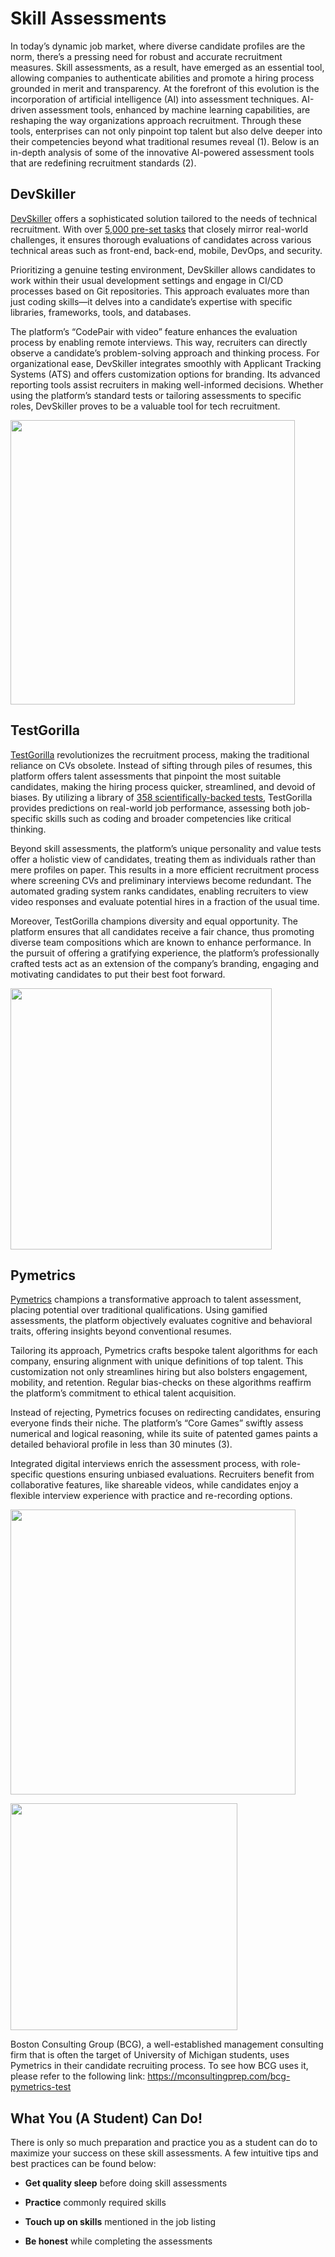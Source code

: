 # Skill Assessments

In today's dynamic job market, where diverse candidate profiles are the norm, there's a pressing need for robust and accurate recruitment measures. Skill assessments, as a result, have emerged as an essential tool, allowing companies to authenticate abilities and promote a hiring process grounded in merit and transparency. At the forefront of this evolution is the incorporation of artificial intelligence (AI) into assessment techniques. AI-driven assessment tools, enhanced by machine learning capabilities, are reshaping the way organizations approach recruitment. Through these tools, enterprises can not only pinpoint top talent but also delve deeper into their competencies beyond what traditional resumes reveal (1). Below is an in-depth analysis of some of the innovative AI-powered assessment tools that are redefining recruitment standards (2).

## DevSkiller

[DevSkiller](https://devskiller.com/) offers a sophisticated solution tailored to the needs of technical recruitment. With over [5,000 pre-set tasks](https://devskiller.com/talentscore/) that closely mirror real-world challenges, it ensures thorough evaluations of candidates across various technical areas such as front-end, back-end, mobile, DevOps, and security.

Prioritizing a genuine testing environment, DevSkiller allows candidates to work within their usual development settings and engage in CI/CD processes based on Git repositories. This approach evaluates more than just coding skills---it delves into a candidate's expertise with specific libraries, frameworks, tools, and databases.

The platform's "CodePair with video" feature enhances the evaluation process by enabling remote interviews. This way, recruiters can directly observe a candidate's problem-solving approach and thinking process. For organizational ease, DevSkiller integrates smoothly with Applicant Tracking Systems (ATS) and offers customization options for branding. Its advanced reporting tools assist recruiters in making well-informed decisions. Whether using the platform's standard tests or tailoring assessments to specific roles, DevSkiller proves to be a valuable tool for tech recruitment.

![](devskiller%20picc.png){width="455"}

## TestGorilla

[TestGorilla](https://www.testgorilla.com/?utm_term=testgorilla&utm_campaign=TestGorilla+%7C+Branded+I+SKAG+AdGroups+%7C+US&utm_source=google&utm_medium=cpc&hsa_acc=4932434860&hsa_cam=12598017525&hsa_grp=118410898783&hsa_ad=537212466646&hsa_src=g&hsa_tgt=kwd-927907651583&hsa_kw=testgorilla&hsa_mt=e&hsa_net=adwords&hsa_ver=3&gclid=CjwKCAjw5_GmBhBIEiwA5QSMxLAMrdiiKyGt8ZjFz4BL_vP1ktTPpNCugXM2c48T20vqlbD_7lhF1hoCWDEQAvD_BwE) revolutionizes the recruitment process, making the traditional reliance on CVs obsolete. Instead of sifting through piles of resumes, this platform offers talent assessments that pinpoint the most suitable candidates, making the hiring process quicker, streamlined, and devoid of biases. By utilizing a library of [358 scientifically-backed tests](https://www.testgorilla.com/?utm_term=testgorilla&utm_campaign=TestGorilla+%7C+Branded+I+SKAG+AdGroups+%7C+US&utm_source=google&utm_medium=cpc&hsa_acc=4932434860&hsa_cam=12598017525&hsa_grp=118410898783&hsa_ad=537212466646&hsa_src=g&hsa_tgt=kwd-927907651583&hsa_kw=testgorilla&hsa_mt=e&hsa_net=adwords&hsa_ver=3&gclid=CjwKCAjw5_GmBhBIEiwA5QSMxLAMrdiiKyGt8ZjFz4BL_vP1ktTPpNCugXM2c48T20vqlbD_7lhF1hoCWDEQAvD_BwE), TestGorilla provides predictions on real-world job performance, assessing both job-specific skills such as coding and broader competencies like critical thinking.

Beyond skill assessments, the platform's unique personality and value tests offer a holistic view of candidates, treating them as individuals rather than mere profiles on paper. This results in a more efficient recruitment process where screening CVs and preliminary interviews become redundant. The automated grading system ranks candidates, enabling recruiters to view video responses and evaluate potential hires in a fraction of the usual time.

Moreover, TestGorilla champions diversity and equal opportunity. The platform ensures that all candidates receive a fair chance, thus promoting diverse team compositions which are known to enhance performance. In the pursuit of offering a gratifying experience, the platform's professionally crafted tests act as an extension of the company's branding, engaging and motivating candidates to put their best foot forward.

![](testgorilla%20pic.png){width="418"}

## Pymetrics

[Pymetrics](https://www.pymetrics.ai/) champions a transformative approach to talent assessment, placing potential over traditional qualifications. Using gamified assessments, the platform objectively evaluates cognitive and behavioral traits, offering insights beyond conventional resumes.

Tailoring its approach, Pymetrics crafts bespoke talent algorithms for each company, ensuring alignment with unique definitions of top talent. This customization not only streamlines hiring but also bolsters engagement, mobility, and retention. Regular bias-checks on these algorithms reaffirm the platform's commitment to ethical talent acquisition.

Instead of rejecting, Pymetrics focuses on redirecting candidates, ensuring everyone finds their niche. The platform's "Core Games" swiftly assess numerical and logical reasoning, while its suite of patented games paints a detailed behavioral profile in less than 30 minutes (3).

Integrated digital interviews enrich the assessment process, with role-specific questions ensuring unbiased evaluations. Recruiters benefit from collaborative features, like shareable videos, while candidates enjoy a flexible interview experience with practice and re-recording options.

![](pymetrics%20pic2.png){width="456"}

![](pymetrics%20pic1.png){width="363"}

Boston Consulting Group (BCG), a well-established management consulting firm that is often the target of University of Michigan students, uses Pymetrics in their candidate recruiting process. To see how BCG uses it, please refer to the following link: <https://mconsultingprep.com/bcg-pymetrics-test>

## What You (A Student) Can Do!

There is only so much preparation and practice you as a student can do to maximize your success on these skill assessments. A few intuitive tips and best practices can be found below:

-   **Get quality sleep** before doing skill assessments

-   **Practice** commonly required skills

-   **Touch up on skills** mentioned in the job listing

-   **Be honest** while completing the assessments
